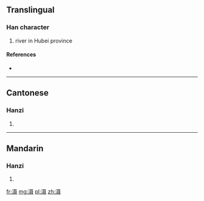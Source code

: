 {{also|灄}}
==Translingual==

===Han character===
{{Han char|rn=85|rad=水|as=10|sn=13|four=|canj=水尸十水 (ESJE)}}

# river in Hubei province

====References====
* {{Han ref|kx=0643.241|hdz=31693.110|uh=6EE0|ud=28384}}

----

==Cantonese==

===Hanzi===
{{yue-hanzi|jyut=|y=sip3|tra=灄}}

# {{defn|lang=yue|sort=水10}}

----

==Mandarin==

===Hanzi===
{{cmn-hanzi|tra=灄|pin=[[shè]] ([[she4]])|wg=she<sup>4</sup>}}

# {{defn|lang=cmn|sort=水10}}

[[fr:滠]]
[[mg:滠]]
[[pl:滠]]
[[zh:滠]]